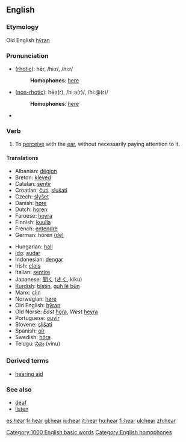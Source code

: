 ==English==

{{rank|state|says|wife|306|hear|least|person|case}}

===Etymology===
Old English [[hyran|hȳran]]
===Pronunciation===
*([[rhotic]]): hēr, /hiːr/, /hi:r/
*:'''Homophones''': [[here]]
*([[non-rhotic]]): hēə(r), /hiːə(r)/, /hi:@(r)/
*:'''Homophones''': [[here]]
*{{audio|en-us-hear.ogg|Audio (US)}}

=== Verb ===
{{irregverb|'''to hear'''|'''[[hears]]'''|'''[[heard]]'''|'''[[heard]]'''|'''[[hearing]]'''}}

# To [[perceive]] with the [[ear]], without necessarily paying attention to it.

==== Translations ====
{{top}}
*Albanian: [[dëgjon]]
*Breton: [[kleved]]
*Catalan: [[sentir]]
*Croatian: [[čuti]], [[slušati]]
*Czech: [[slyšet]]
*Danish: [[høre]]
*Dutch: [[horen]]
*Faroese: [[hoyra]]
*Finnish: [[kuulla]]
*French: [[entendre]]
*German: hören [[:de:hören|(de)]]
{{mid}}
*Hungarian: [[hall]]
*[[Ido]]: [[audar]]
*Indonesian: [[dengar]]
*Irish: [[clois]]
*Italian: [[sentire]]
*Japanese: [[聞く]] ([[きく]], kiku)
*[[Kurdish]]: [[bîstin]], [[guh lê bûn]]
*Manx: [[clin]]
*Norwegian: [[høre]]
*Old English: [[hyran|hȳran]]
*Old Norse: ''East'' [[hǫra]], ''West'' [[heyra]]
*Portuguese: [[ouvir]]
*Slovene: [[slišati]]
*Spanish: [[oír]]
*Swedish: [[höra]]
*Telugu: [[విను]] (vinu)
{{bottom}}

===Derived terms===
*[[hearing aid]]

===See also===
*[[deaf]]
*[[listen]]

[[Category:1000 English basic words]]
[[Category:English homophones]]

[[es:hear]]
[[fr:hear]]
[[gl:hear]]
[[io:hear]]
[[it:hear]]
[[hu:hear]]
[[fi:hear]]
[[uk:hear]]
[[zh:hear]]